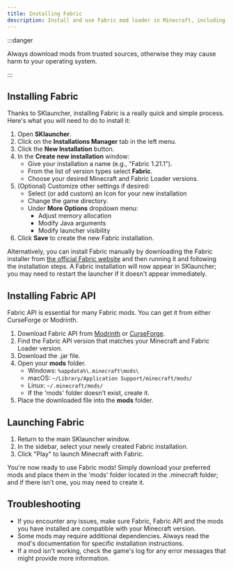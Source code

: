 ```yaml
---
title: Installing Fabric
description: Install and use Fabric mod loader in Minecraft, including downloading and installing mods, and troubleshooting common issues.
---
```


:::danger

Always download mods from trusted sources, otherwise they may cause harm to your operating system.

:::

## Installing Fabric

Thanks to SKlauncher, installing Fabric is a really quick and simple process. Here's what you will need to do to install it:

1. Open **SKlauncher**.
2. Click on the **Installations Manager** tab in the left menu.
3. Click the **New Installation** button.
4. In the **Create new installation** window:
	- Give your installation a name (e.g., "Fabric 1.21.1").
	- From the list of version types select **Fabric**.
	- Choose your desired Minecraft and Fabric Loader versions.
5. (Optional) Customize other settings if desired:
	- Select (or add custom) an Icon for your new installation
	- Change the game directory.
	- Under **More Options** dropdown menu:
		- Adjust memory allocation
		- Modify Java arguments
		- Modify launcher visibility
6. Click **Save** to create the new Fabric installation.

Alternatively, you can install Fabric manually by downloading the Fabric installer from [the official Fabric website](https://fabricmc.net/use/installer) and then running it and following the installation steps. A Fabric installation will now appear in SKlauncher; you may need to restart the launcher if it doesn't appear immediately.

## Installing Fabric API

Fabric API is essential for many Fabric mods. You can get it from either CurseForge or Modrinth.

1. Download Fabric API from [Modrinth](https://modrinth.com/mod/fabric-api/versions) or [CurseForge](https://www.curseforge.com/minecraft/mc-mods/fabric-api/files).
2. Find the Fabric API version that matches your Minecraft and Fabric Loader version.
3. Download the .jar file.
4. Open your **mods** folder.
	- Windows: `%appdata%\.minecraft\mods\`
	- macOS: `~/Library/Application Support/minecraft/mods/`
	- Linux: `~/.minecraft/mods/`
	- If the 'mods' folder doesn't exist, create it.
5. Place the downloaded file into the **mods** folder.

## Launching Fabric
1. Return to the main SKlauncher window.
2. In the sidebar, select your newly created Fabric installation.
3. Click "Play" to launch Minecraft with Fabric.

You're now ready to use Fabric mods! Simply download your preferred mods and place them in the 'mods' folder located in the .minecraft folder; and if there isn't one, you may need to create it.

## Troubleshooting
- If you encounter any issues, make sure Fabric, Fabric API and the mods you have installed are compatible with your Minecraft version.
- Some mods may require additional dependencies. Always read the mod's documentation for specific installation instructions.
- If a mod isn't working, check the game's log for any error messages that might provide more information.
